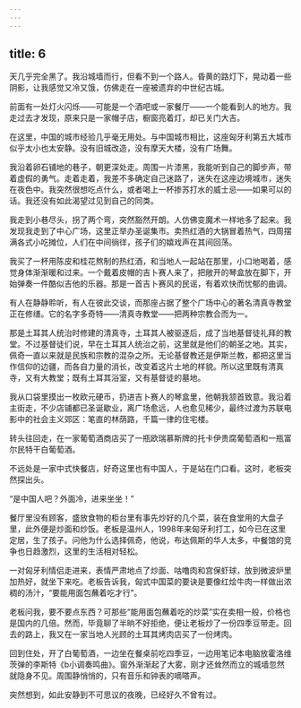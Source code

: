 ```yaml
---
---
---
```

title: 6
---




天几乎完全黑了。我沿城墙而行，但看不到一个路人。昏黄的路灯下，晃动着一些阴影，让我感觉又冷又饿，仿佛走在一座被遗弃的中世纪古城。

前面有一处灯火闪烁——可能是一个酒吧或一家餐厅——一个能看到人的地方。我走过去才发现，原来只是一家帽子店，橱窗亮着灯，却已关门大吉。

在这里，中国的城市经验几乎毫无用处。与中国城市相比，这座匈牙利第五大城市似乎太小也太安静。没有旧城改造，没有摩天大楼，没有广场舞。

我沿着卵石铺地的巷子，朝更深处走。周围一片漆黑，我能听到自己的脚步声，带着虚假的勇气。走着走着，我差不多确定自己迷路了，迷失在这座边境城市，迷失在夜色中。我突然很想吃点什么，或者喝上一杯掺苏打水的威士忌——如果可以的话。我还没有如此渴望过见到自己的同类。

我走到小巷尽头，拐了两个弯，突然豁然开朗。人仿佛变魔术一样地多了起来。我发现我走到了中心广场，这里正举办圣诞集市。卖热红酒的大锅冒着热气，四周摆满各式小吃摊位，人们在中间徜徉，孩子们的嬉戏声在其间回荡。

我买了一杯用陈皮和桂花熬制的热红酒，和当地人一起站在那里，小口地喝着，感觉身体渐渐暖和过来。一个戴着皮帽的吉卜赛人来了，把敞开的琴盒放在脚下，开始弹奏一件酷似吉他的乐器。那是一首吉卜赛风的民谣，有着欢快而忧郁的曲调。

有人在静静聆听，有人在彼此交谈，而那座占据了整个广场中心的著名清真寺教堂正在修缮。它的名字多奇特——清真寺教堂——把两种宗教合而为一。

那是土耳其人统治时修建的清真寺，土耳其人被驱逐后，成了当地基督徒礼拜的教堂。不过基督徒们说，早在土耳其人统治之前，这里就是他们的朝圣之地。其实，佩奇一直以来就是民族和宗教的混杂之所。无论基督教还是伊斯兰教，都把这里当作信仰的边疆，而各自力量的消长，改变着这片土地的样貌。所以这里既有清真寺，又有大教堂；既有土耳其浴室，又有基督徒的墓地。

我从口袋里摸出一枚欧元硬币，扔进吉卜赛人的琴盒里，他朝我颔首致意。我沿着主街走，不少店铺都已圣诞歇业，离广场愈远，人也愈见稀少，最终过渡为苏联电影中的社会主义郊区：笔直的林荫路，千篇一律的住宅楼。

转头往回走，在一家葡萄酒商店买了一瓶欧瑞慕斯牌的托卡伊贵腐葡萄酒和一瓶富尔民特干白葡萄酒。

不远处是一家中式快餐店，好奇这里也有中国人，于是站在门口看。这时，老板突然探出头。

“是中国人吧？外面冷，进来坐坐！”

餐厅里没有顾客，盛放食物的柜台里有事先炒好的几个菜，装在食堂用的大盘子里，此外便是炒面和炒饭。老板是温州人，1998年来匈牙利打工，如今已在这里定居，生了孩子。问他为什么选择佩奇，他说，布达佩斯的华人太多，中餐馆的竞争也日趋激烈，这里的生活相对轻松。

一对匈牙利情侣走进来，表情严肃地点了炒面、咕噜肉和宫保虾球，放到微波炉里加热好，就坐下来吃。老板告诉我，匈式中国菜的要诀是要像红烩牛肉一样做出浓稠的汤汁，“要能用面包蘸着吃才行”。

老板问我，要不要点东西？可那些“能用面包蘸着吃的炒菜”实在卖相一般，价格也是国内的几倍。然而，毕竟聊了半晌不好拒绝，便让老板炒了一份四季豆带走。回去的路上，我又在一家当地人光顾的土耳其烤肉店买了一份烤肉。

回到住处，开了白葡萄酒，一边坐在餐桌前吃四季豆，一边用笔记本电脑放霍洛维茨弹的李斯特《b小调奏鸣曲》。窗外渐渐起了大雾，刚才还耸然而立的城墙忽然就隐身不见。周围静悄悄的，只有音乐和钟表的嘀嗒声。

突然想到，如此安静到不可思议的夜晚，已经好久不曾有过。